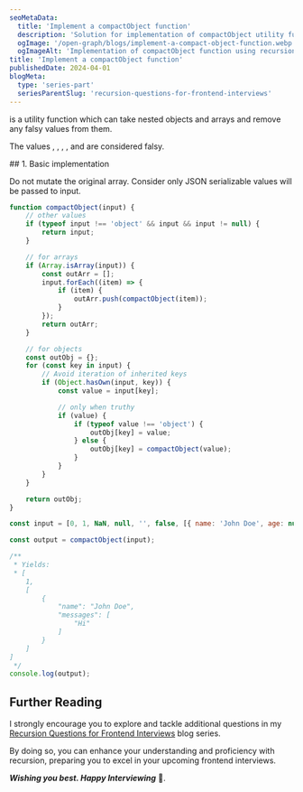 ```yaml
---
seoMetaData:
  title: 'Implement a compactObject function'
  description: 'Solution for implementation of compactObject utility function question using recursion asked in frontend interviews.'
  ogImage: '/open-graph/blogs/implement-a-compact-object-function.webp'
  ogImageAlt: 'Implementation of compactObject function using recursion'
title: 'Implement a compactObject function'
publishedDate: 2024-04-01
blogMeta:
  type: 'series-part'
  seriesParentSlug: 'recursion-questions-for-frontend-interviews'
---
```


<InlineCode code="compactObject" /> is a utility function which can take nested objects and arrays and remove any falsy
values from them.

The values <InlineCode code="false" />, <InlineCode code="null" />, <InlineCode code="''" />, <InlineCode code="undefined" />, <InlineCode code="0" /> and <InlineCode code="NaN" /> are considered falsy.

<section>
## 1. Basic implementation

Do not mutate the original array. Consider only JSON serializable values will be passed to input.

```js title="./src/compactObject.js"
function compactObject(input) {
	// other values
	if (typeof input !== 'object' && input && input != null) {
		return input;
	}

	// for arrays
	if (Array.isArray(input)) {
		const outArr = [];
		input.forEach((item) => {
			if (item) {
				outArr.push(compactObject(item));
			}
		});
		return outArr;
	}

	// for objects
	const outObj = {};
	for (const key in input) {
		// Avoid iteration of inherited keys
		if (Object.hasOwn(input, key)) {
			const value = input[key];

			// only when truthy
			if (value) {
				if (typeof value !== 'object') {
					outObj[key] = value;
				} else {
					outObj[key] = compactObject(value);
				}
			}
		}
	}

	return outObj;
}

const input = [0, 1, NaN, null, '', false, [{ name: 'John Doe', age: null, messages: ['Hi', ''] }]];

const output = compactObject(input);

/**
 * Yields: 
 * [
    1,
    [
        {
            "name": "John Doe",
            "messages": [
                "Hi"
            ]
        }
    ]
]
 */
console.log(output);
```

</section>

## Further Reading

I strongly encourage you to explore and tackle additional questions in my [Recursion Questions for Frontend Interviews](/blog/recursion-questions-for-frontend-interviews/ 'Find more question on recursion in the recursion questions for frontend interviews blog series') blog series.

By doing so, you can enhance your understanding and proficiency with recursion, preparing you to excel in your upcoming frontend interviews.

**_Wishing you best. Happy Interviewing_** 🫡.
